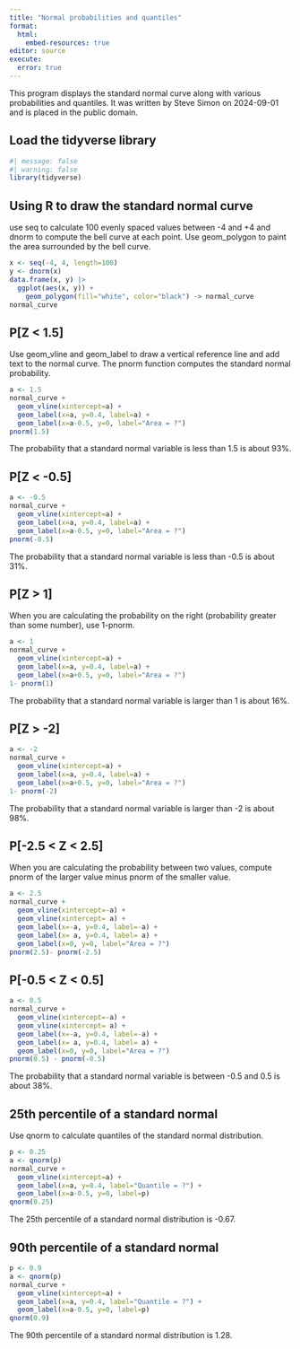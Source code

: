 ```yaml
---
title: "Normal probabilities and quantiles"
format: 
  html:
    embed-resources: true
editor: source
execute: 
  error: true
---
```


This program displays the standard normal curve along with various probabilities and quantiles. It was written by Steve Simon on 2024-09-01 and is placed in the public domain.

## Load the tidyverse library

```r
#| message: false
#| warning: false
library(tidyverse)
```

## Using R to draw the standard normal curve

use seq to calculate 100 evenly spaced values between -4 and +4 and dnorm to compute the bell curve at each point. Use geom_polygon to paint the area surrounded by the bell curve.

```r
x <- seq(-4, 4, length=100)
y <- dnorm(x)
data.frame(x, y) |>
  ggplot(aes(x, y)) + 
    geom_polygon(fill="white", color="black") -> normal_curve
normal_curve
```

## P[Z < 1.5]

Use geom_vline and geom_label to draw a vertical reference line and add text to the normal curve. The pnorm function computes the standard normal probability.

```r
a <- 1.5
normal_curve +
  geom_vline(xintercept=a) +
  geom_label(x=a, y=0.4, label=a) +
  geom_label(x=a-0.5, y=0, label="Area = ?")
pnorm(1.5)
```

The probability that a standard normal variable is less than 1.5 is about 93%.

## P[Z < -0.5]

```r
a <- -0.5
normal_curve +
  geom_vline(xintercept=a) +
  geom_label(x=a, y=0.4, label=a) +
  geom_label(x=a-0.5, y=0, label="Area = ?")
pnorm(-0.5)
```

The probability that a standard normal variable is less than -0.5 is about 31%.

## P[Z > 1]

When you are calculating the probability on the right (probability greater than some number), use 1-pnorm.

```r
a <- 1
normal_curve +
  geom_vline(xintercept=a) +
  geom_label(x=a, y=0.4, label=a) +
  geom_label(x=a+0.5, y=0, label="Area = ?")
1- pnorm(1)
```

The probability that a standard normal variable is larger than 1 is about 16%.

## P[Z > -2]

```r
a <- -2
normal_curve +
  geom_vline(xintercept=a) +
  geom_label(x=a, y=0.4, label=a) +
  geom_label(x=a+0.5, y=0, label="Area = ?")
1- pnorm(-2)
```

The probability that a standard normal variable is larger than -2 is about 98%.

## P[-2.5 < Z < 2.5]

When you are calculating the probability between two values, compute pnorm of the larger value minus pnorm of the smaller value.

```r
a <- 2.5
normal_curve +
  geom_vline(xintercept=-a) +
  geom_vline(xintercept= a) +
  geom_label(x=-a, y=0.4, label=-a) +
  geom_label(x= a, y=0.4, label= a) +
  geom_label(x=0, y=0, label="Area = ?")
pnorm(2.5)- pnorm(-2.5)
```

## P[-0.5 < Z < 0.5]

```r
a <- 0.5
normal_curve +
  geom_vline(xintercept=-a) +
  geom_vline(xintercept= a) +
  geom_label(x=-a, y=0.4, label=-a) +
  geom_label(x= a, y=0.4, label= a) +
  geom_label(x=0, y=0, label="Area = ?")
pnorm(0.5) - pnorm(-0.5)
```

The probability that a standard normal variable is between -0.5 and 0.5 is about 38%.

## 25th percentile of a standard normal

Use qnorm to calculate quantiles of the standard normal distribution.

```r
p <- 0.25
a <- qnorm(p)
normal_curve +
  geom_vline(xintercept=a) +
  geom_label(x=a, y=0.4, label="Quantile = ?") +
  geom_label(x=a-0.5, y=0, label=p)
qnorm(0.25)
```

The 25th percentile of a standard normal distribution is -0.67.

## 90th percentile of a standard normal

```r
p <- 0.9
a <- qnorm(p)
normal_curve +
  geom_vline(xintercept=a) +
  geom_label(x=a, y=0.4, label="Quantile = ?") +
  geom_label(x=a-0.5, y=0, label=p)
qnorm(0.9)
```

The 90th percentile of a standard normal distribution is 1.28.
